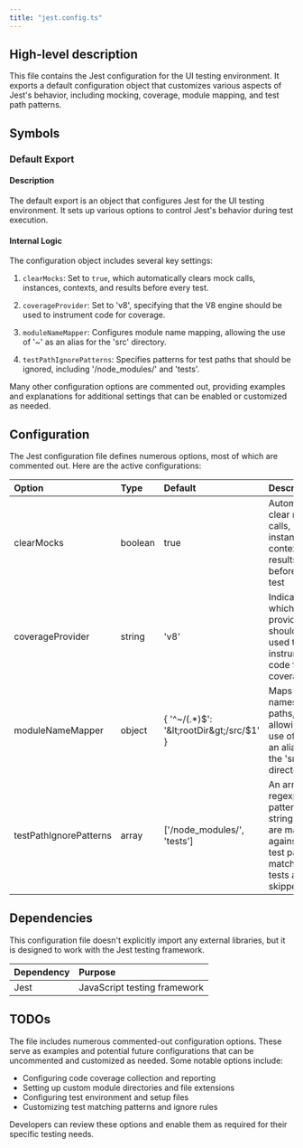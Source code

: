 ```yaml
---
title: "jest.config.ts"
---
```


## High-level description
This file contains the Jest configuration for the UI testing environment. It exports a default configuration object that customizes various aspects of Jest's behavior, including mocking, coverage, module mapping, and test path patterns.

## Symbols

### Default Export
#### Description
The default export is an object that configures Jest for the UI testing environment. It sets up various options to control Jest's behavior during test execution.

#### Internal Logic
The configuration object includes several key settings:

1. `clearMocks`: Set to `true`, which automatically clears mock calls, instances, contexts, and results before every test.

2. `coverageProvider`: Set to 'v8', specifying that the V8 engine should be used to instrument code for coverage.

3. `moduleNameMapper`: Configures module name mapping, allowing the use of '~' as an alias for the 'src' directory.

4. `testPathIgnorePatterns`: Specifies patterns for test paths that should be ignored, including '/node_modules/' and 'tests'.

Many other configuration options are commented out, providing examples and explanations for additional settings that can be enabled or customized as needed.

## Configuration
The Jest configuration file defines numerous options, most of which are commented out. Here are the active configurations:

| Option | Type | Default | Description |
|:-------|:-----|:--------|:------------|
| clearMocks | boolean | true | Automatically clear mock calls, instances, contexts and results before every test |
| coverageProvider | string | 'v8' | Indicates which provider should be used to instrument code for coverage |
| moduleNameMapper | object | { '^~/(.*)$': '&lt;rootDir&gt;/src/$1' } | Maps module names to file paths, allowing the use of '~' as an alias for the 'src' directory |
| testPathIgnorePatterns | array | ['/node_modules/', 'tests'] | An array of regexp pattern strings that are matched against all test paths, matched tests are skipped |

## Dependencies
This configuration file doesn't explicitly import any external libraries, but it is designed to work with the Jest testing framework.

| Dependency | Purpose |
|:-----------|:--------|
| Jest | JavaScript testing framework |

## TODOs
The file includes numerous commented-out configuration options. These serve as examples and potential future configurations that can be uncommented and customized as needed. Some notable options include:

- Configuring code coverage collection and reporting
- Setting up custom module directories and file extensions
- Configuring test environment and setup files
- Customizing test matching patterns and ignore rules

Developers can review these options and enable them as required for their specific testing needs.